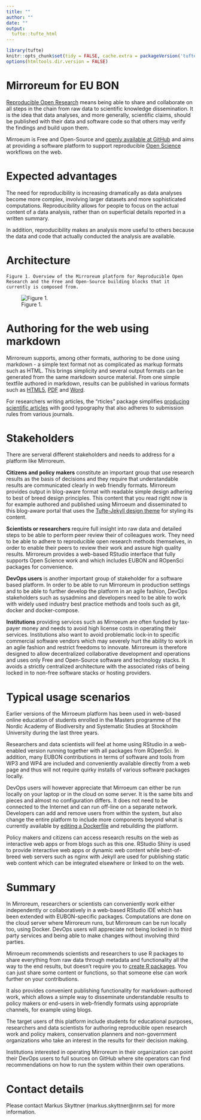 ```yaml
---
title: ""
author: ""
date: ""
output:
  tufte::tufte_html
---
```


```r
library(tufte)
knitr::opts_chunk$set(tidy = FALSE, cache.extra = packageVersion('tufte'))
options(htmltools.dir.version = FALSE)
```

# Mirroreum for EU BON 

[Reproducible Open Research](https://en.wikipedia.org/wiki/Open_research) means being able to share and collaborate on all steps in the chain from raw data to scientific knowledge dissemination. It is the idea that data analyses, and more generally, scientific claims, should be published with their data and software code so that others may verify the findings and build upon them. 

Mirroeum is Free and Open-Source and [openly available at GitHub](https://github.com/raquamaps/mirroreum) and aims at providing a software platform to support reproducible [Open Science](https://en.wikipedia.org/wiki/Open_science) workflows on the web.

# Expected advantages

The need for reproducibility is increasing dramatically as data analyses become more complex, involving larger datasets and more sophisticated computations. Reproducibility allows for people to focus on the actual content of a data analysis, rather than on superficial details reported in a written summary. 

In addition, reproducibility makes an analysis more useful to others because the data and code that actually conducted the analysis are available. 

# Architecture

```marginfigure
Figure 1. Overview of the Mirroreum platform for Reproducible Open Research and the Free and Open-Source building blocks that it currently is composed from.
```

![Figure 1.](overview.png)


# Authoring for the web using markdown

Mirroreum supports, among other formats, authoring to be done using markdown - a simple text format not as complicated as markup formats such as HTML. This brings simplicity and several output formats can be generated from the same markdown source material. From one simple textfile authored in markdown, results can be published in various formats such as [HTML5](https://static.mirroreum.eu), [PDF](https://static.mirroreum.eu/mirroreum.pdf) and [Word](https://static.mirroreum.eu/mirroreum.docx).

For researchers writing articles, the "rticles" package simplifies [producing scientific articles](https://blog.rstudio.org/2016/03/21/r-markdown-custom-formats/) with good typography that also adheres to submission rules from various journals.

# Stakeholders

There are serveral different stakeholders and needs to address for a platform like Mirroreum.

**Citizens and policy makers** constitute an important group that use research results as the basis of decisions and they require that understandable results are communicated clearly in web friendly formats. Mirroreum provides output in blog-aware format with readable simple design adhering to best of breed design principles. This content that you read right now is for example authored and published using Mirroeum and disseminated to this blog-aware portal that uses the [Tufte-Jekyll design theme](https://github.com/clayh53/tufte-jekyll) for styling its content.

**Scientists or researchers** require full insight into raw data and detailed steps to be able to perform peer review their of colleagues work. They need to be able to adhere to reproducible open research methods themselves, in order to enable their peers to review their work and assure high quality results. Mirroreum provides a web-based RStudio interface that fully supports Open Science work and which includes EUBON and ROpenSci packages for convenience.

**DevOps users** is another important group of stakeholder for a software based platform. In order to be able to run Mirroreum in production settings and to be able to further develop the platform in an agile fashion, DevOps stakeholders such as sysadmins and developers need to be able to work with widely used industry best practice methods and tools such as git, docker and docker-compose. 

**Institutions** providing services such as Mirroeum are often funded by tax-payer money and needs to avoid high license costs in operating their services. Institutions also want to avoid problematic lock-in to specific commercial software vendors which may severely hurt the ability to work in an agile fashion and restrict freedoms to innovate. Mirroreum is therefore designed to allow decentralized collaborative development and operations and uses only Free and Open-Source software and technology stacks. It avoids a strictly centralized architecture with the associated risks of being locked in to non-free software stacks or hosting providers.


# Typical usage scenarios

Earlier versions of the Mirroeum platform has been used in web-based online education of students  enrolled in the Masters programme of the Nordic Academy of Biodiversity and Systematic Studies at Stockholm University during the last three years.

Researchers and data scientists will feel at home using RStudio in a web-enabled version running together with all packages from ROpenSci. In addition, many EUBON
contributions in terms of software and tools from WP3 and WP4 are included and conveniently available directly from a web page and thus will not require quirky installs of various software packages locally.

DevOps users will however appreciate that Mirroeum can either be run locally on your laptop or in the cloud on some server. It is the same bits and pieces and almost no
configuration differs. It does not need to be connected to the Internet and can run off-line on a separate network. Developers can add and remove users from within the system, but also change the entire platform to include more components beyond what is currently available by [editing a Dockerfile](https://github.com/raquamaps/mirroreum/blob/master/eubon-rocker/Dockerfile) and rebuilding the platform.

Policy makers and citizens can access research results on the web as interactive web apps or from blogs such as this one. RStudio Shiny is used to provide interactive web apps or dynamic web content while best-of-breed web servers such as nginx with Jekyll are used for publishing static web content which can be integrated elsewhere or linked to on the web.

# Summary

In Mirroreum, researchers or scientists can conveniently work either independently or collaboratively in a web-based RStudio IDE which has been extended with EUBON-specific packages. Computations are done on the cloud server where Mirroreum runs, but Mirroreum can be run locally too, using Docker. DevOps users will appreciate not being locked in to third party services and being able to make changes without involving third parties.

Mirroeum recommends scientists and researchers to use R packages to share everything from raw data through metadata and functionality all the way to the end results, but doesn't require you to [create R packages](http://r-pkgs.had.co.nz/). You can just share some content or functions, so that someone else can work further on your contributions. 

It also provides convenient publishing functionality for markdown-authored work, which allows a simple way to disseminate understandable results to policy makers or end-users in web-friendly formats using appropriate channels, for example using blogs.

The target users of this platform include students for educational purposes, researchers and data scientists for authoring reproducible open research work and policy makers, conservation planners and non-government organizations who take an interest in the results for their decision making. 

Institutions interested in operating Mirroreum in their organization can point their DevOps users to full sources on GitHub where site operators can find recommendations on how to run the system within their own operations.

# Contact details

Please contact Markus Skyttner (markus.skyttner@nrm.se) for more information. 
